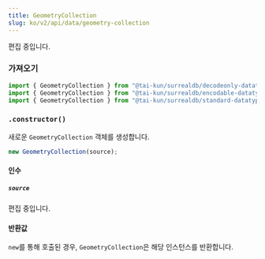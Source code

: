 ```yaml
---
title: GeometryCollection
slug: ko/v2/api/data/geometry-collection
---
```



편집 중입니다.

### 가져오기

```ts
import { GeometryCollection } from "@tai-kun/surrealdb/decodeonly-datatypes";
import { GeometryCollection } from "@tai-kun/surrealdb/encodable-datatypes";
import { GeometryCollection } from "@tai-kun/surrealdb/standard-datatypes";
```

### `.constructor()`

새로운 `GeometryCollection` 객체를 생성합니다.

```ts
new GeometryCollection(source);
```

#### 인수

##### `source`

편집 중입니다.

#### 반환값

`new`를 통해 호출된 경우, `GeometryCollection`은 해당 인스턴스를 반환합니다.
